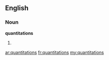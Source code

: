 ==English==

===Noun===
'''quantitations'''

# {{plural of|[[quantitation]]}}

[[ar:quantitations]]
[[fr:quantitations]]
[[my:quantitations]]